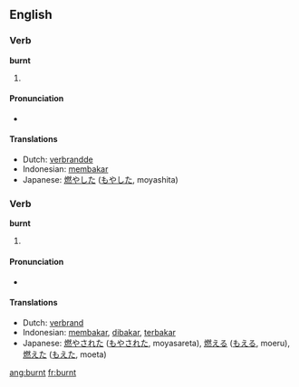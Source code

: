 ==English==

===Verb===
'''burnt'''

# {{simple past of|[[burn]]|lang=English}}

====Pronunciation====
*{{IPA|/'bʌrnt/}}

====Translations====
{{trans-top|simple past of to burn}}
*Dutch: [[verbrandde]]
*Indonesian: [[bakar|membakar]]
*Japanese: [[燃やした]] ([[もやした]], moyashita)
{{trans-mid}}
{{trans-bottom}}

===Verb===
'''burnt'''

# {{past participle of|[[burn]]|lang=English}}

====Pronunciation====
*{{IPA|/'bʌrnt/}}

====Translations====
{{trans-top|past participle of to burn}}
*Dutch: [[verbrand]]
*Indonesian: [[bakar|membakar]], [[bakar|dibakar]], [[bakar|terbakar]]
*Japanese: [[燃やされた]] ([[もやされた]], moyasareta),  [[燃える]] ([[もえる]], moeru),  [[燃えた]] ([[もえた]], moeta)
{{trans-mid}}
{{trans-bottom}}

[[ang:burnt]]
[[fr:burnt]]